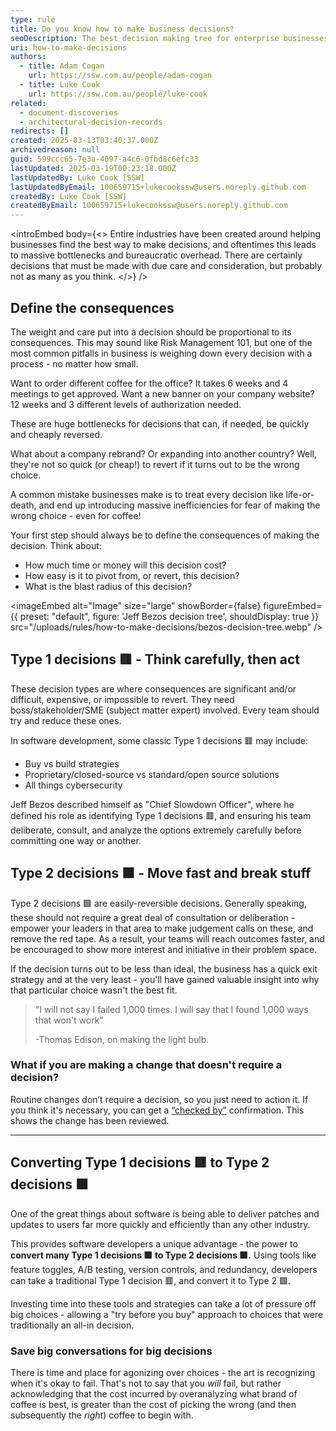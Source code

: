 ```yaml
---
type: rule
title: Do you know how to make business decisions?
seoDescription: The best decision making tree for enterprise businesses
uri: how-to-make-decisions
authors:
  - title: Adam Cogan
    url: https://ssw.com.au/people/adam-cogan
  - title: Luke Cook
    url: https://ssw.com.au/people/luke-cook
related:
  - document-discoveries
  - architectural-decision-records
redirects: []
created: 2025-03-13T03:40:37.000Z
archivedreason: null
guid: 599ccc65-7e3a-4097-a4c6-0fbd8c6efc33
lastUpdated: 2025-03-19T00:23:18.000Z
lastUpdatedBy: Luke Cook [SSW]
lastUpdatedByEmail: 100659715+lukecookssw@users.noreply.github.com
createdBy: Luke Cook [SSW]
createdByEmail: 100659715+lukecookssw@users.noreply.github.com
---
```

<introEmbed
  body={<>
Entire industries have been created around helping businesses find the best way to make decisions, and oftentimes this leads to massive bottlenecks and bureaucratic overhead. There are certainly decisions that must be made with due care and consideration, but probably not as many as you think.
  </>}
/>
<youtubeEmbed url="https://www.youtube.com/watch?v=VFwCGECvq4I" description="Figure: Jeff Bezos talks about when to move fast, and when to slow down (9 min)" />

## Define the consequences

The weight and care put into a decision should be proportional to its consequences. This may sound like Risk Management 101, but one of the most common pitfalls in business is weighing down every decision with a process - no matter how small.

Want to order different coffee for the office? It takes 6 weeks and 4 meetings to get approved. Want a new banner on your company website? 12 weeks and 3 different levels of authorization needed.

These are huge bottlenecks for decisions that can, if needed, be quickly and cheaply reversed.

What about a company rebrand? Or expanding into another country? Well, they're not so quick (or cheap!) to revert if it turns out to be the wrong choice.

A common mistake businesses make is to treat every decision like life-or-death, and end up introducing massive inefficiencies for fear of making the wrong choice - even for coffee!

Your first step should always be to define the consequences of making the decision. Think about:

* How much time or money will this decision cost?
* How easy is it to pivot from, or revert, this decision?
* What is the blast radius of this decision?


<imageEmbed
  alt="Image"
  size="large"
  showBorder={false}
  figureEmbed={{
    preset: "default",
    figure: 'Jeff Bezos decision tree',
    shouldDisplay: true
  }}
  src="/uploads/rules/how-to-make-decisions/bezos-decision-tree.webp"
/>

## **Type 1** decisions 🟥 - Think carefully, then act

These decision types are where consequences are significant and/or difficult, expensive, or impossible to revert. They need boss/stakeholder/SME (subject matter expert) involved. Every team should try and reduce these ones.

In software development, some classic Type 1 decisions 🟥 may include:

* Buy vs build strategies
* Proprietary/closed-source vs standard/open source solutions
* All things cybersecurity

Jeff Bezos described himself as "Chief Slowdown Officer", where he defined his role as identifying Type 1 decisions 🟥, and ensuring his team deliberate, consult, and analyze the options extremely carefully before committing one way or another.

## **Type 2** decisions 🟩 - Move fast and break stuff

Type 2 decisions 🟩 are easily-reversible decisions. Generally speaking, these should not require a great deal of consultation or deliberation - empower your leaders in that area to make judgement calls on these, and remove the red tape. As a result, your teams will reach outcomes faster, and be encouraged to show more interest and initiative in their problem space.

If the decision turns out to be less than ideal, the business has a quick exit strategy and at the very least - you'll have gained valuable insight into why that particular choice wasn't the best fit.

> "I will not say I failed 1,000 times. I will say that I found 1,000 ways that won't work"
>
> \-Thomas Edison, on making the light bulb.

### What if you are making a change that doesn't require a decision?

Routine changes don’t require a decision, so you just need to action it. If you think it's necessary, you can get a [“checked by”](/checked-by-xxx) confirmation. This shows the change has been reviewed.

---

## Converting Type 1 decisions 🟥 to Type 2 decisions 🟩

One of the great things about software is being able to deliver patches and updates to users far more quickly and efficiently than any other industry.

This provides software developers a unique advantage - the power to **convert many Type 1 decisions 🟥 to Type 2 decisions 🟩.** Using tools like feature toggles, A/B testing, version controls, and redundancy, developers can take a traditional Type 1 decision 🟥, and convert it to Type 2 🟩.

Investing time into these tools and strategies can take a lot of pressure off big choices - allowing a "try before you buy" approach to choices that were traditionally an all-in decision.

### Save big conversations for big decisions

There is time and place for agonizing over choices - the art is recognizing when it's okay to fail. That's not to say that you *will* fail, but rather acknowledging that the cost incurred by overanalyzing what brand of coffee is best, is greater than the cost of picking the wrong (and then subsequently the *right*) coffee to begin with.
